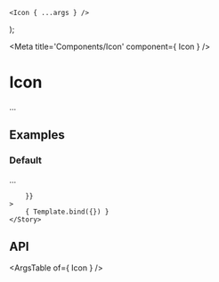 
	<Icon { ...args } />
);

<Meta title='Components/Icon' component={ Icon } />

# Icon

...

## Examples

### Default

...

<Canvas>
	<Story
		name="Default"
		args={{
			
		}}
	>
		{ Template.bind({}) }
	</Story>
</Canvas>

## API

<ArgsTable of={ Icon } />
